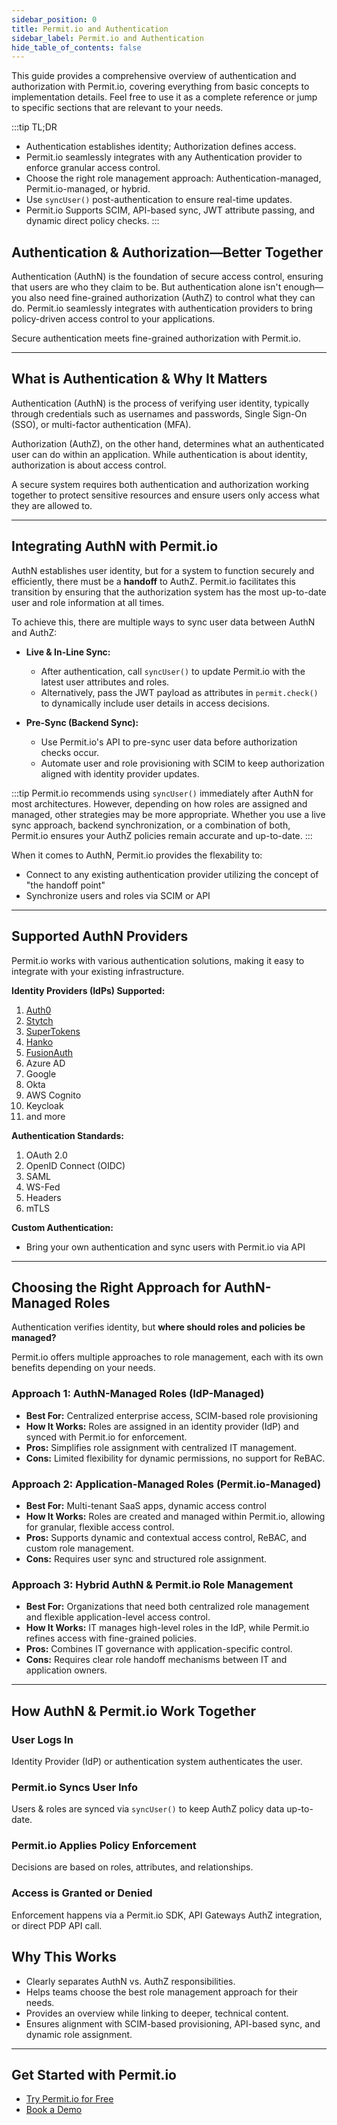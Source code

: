 ```yaml
---
sidebar_position: 0
title: Permit.io and Authentication
sidebar_label: Permit.io and Authentication
hide_table_of_contents: false
---
```


This guide provides a comprehensive overview of authentication and authorization with Permit.io, covering everything from basic concepts to implementation details. Feel free to use it as a complete reference or jump to specific sections that are relevant to your needs.

:::tip TL;DR
- Authentication establishes identity; Authorization defines access.
- Permit.io seamlessly integrates with any Authentication provider to enforce granular access control.
- Choose the right role management approach: Authentication-managed, Permit.io-managed, or hybrid.
- Use `syncUser()` post-authentication to ensure real-time updates.
- Permit.io Supports SCIM, API-based sync, JWT attribute passing, and dynamic direct policy checks.
:::


## Authentication & Authorization—Better Together
Authentication (AuthN) is the foundation of secure access control, ensuring that users are who they claim to be. But authentication alone isn't enough—you also need fine-grained authorization (AuthZ) to control what they can do. Permit.io seamlessly integrates with authentication providers to bring policy-driven access control to your applications.

Secure authentication meets fine-grained authorization with Permit.io.

---

## What is Authentication & Why It Matters
Authentication (AuthN) is the process of verifying user identity, typically through credentials such as usernames and passwords, Single Sign-On (SSO), or multi-factor authentication (MFA).

Authorization (AuthZ), on the other hand, determines what an authenticated user can do within an application. While authentication is about identity, authorization is about access control.

A secure system requires both authentication and authorization working together to protect sensitive resources and ensure users only access what they are allowed to.

---

## Integrating AuthN with Permit.io

AuthN establishes user identity, but for a system to function securely and efficiently, there must be a **handoff** to AuthZ. Permit.io facilitates this transition by ensuring that the authorization system has the most up-to-date user and role information at all times.

To achieve this, there are multiple ways to sync user data between AuthN and AuthZ:

- **Live & In-Line Sync:**
  - After authentication, call `syncUser()` to update Permit.io with the latest user attributes and roles.
  - Alternatively, pass the JWT payload as attributes in `permit.check()` to dynamically include user details in access decisions.

- **Pre-Sync (Backend Sync):**
  - Use Permit.io's API to pre-sync user data before authorization checks occur.
  - Automate user and role provisioning with SCIM to keep authorization aligned with identity provider updates.

:::tip
Permit.io recommends using `syncUser()` immediately after AuthN for most architectures. However, depending on how roles are assigned and managed, other strategies may be more appropriate. Whether you use a live sync approach, backend synchronization, or a combination of both, Permit.io ensures your AuthZ policies remain accurate and up-to-date.
:::

When it comes to AuthN, Permit.io provides the flexability to:
- Connect to any existing authentication provider utilizing the concept of "the handoff point"
- Synchronize users and roles via SCIM or API

---

## Supported AuthN Providers
Permit.io works with various authentication solutions, making it easy to integrate with your existing infrastructure.

**Identity Providers (IdPs) Supported:**
1. [Auth0](/authentication/auth0/permit-integration)
2. [Stytch](/authentication/stytch/permit-integration)
3. [SuperTokens](/authentication/supertokens)
4. [Hanko](/authentication/hanko/permit-integration)
5. [FusionAuth](/authentication/fusionauth)
6. Azure AD
7. Google
8. Okta
9. AWS Cognito
10. Keycloak
11. and more

**Authentication Standards:**
1. OAuth 2.0
2. OpenID Connect (OIDC)
3. SAML
4. WS-Fed
5. Headers
6. mTLS

**Custom Authentication:**
- Bring your own authentication and sync users with Permit.io via API

---

## Choosing the Right Approach for AuthN-Managed Roles
Authentication verifies identity, but **where should roles and policies be managed?**

Permit.io offers multiple approaches to role management, each with its own benefits depending on your needs.

### **Approach 1: AuthN-Managed Roles (IdP-Managed)**
- **Best For:** Centralized enterprise access, SCIM-based role provisioning
- **How It Works:** Roles are assigned in an identity provider (IdP) and synced with Permit.io for enforcement.
- **Pros:** Simplifies role assignment with centralized IT management.
- **Cons:** Limited flexibility for dynamic permissions, no support for ReBAC.

### **Approach 2: Application-Managed Roles (Permit.io-Managed)**
- **Best For:** Multi-tenant SaaS apps, dynamic access control
- **How It Works:** Roles are created and managed within Permit.io, allowing for granular, flexible access control.
- **Pros:** Supports dynamic and contextual access control, ReBAC, and custom role management.
- **Cons:** Requires user sync and structured role assignment.

### **Approach 3: Hybrid AuthN & Permit.io Role Management**
- **Best For:** Organizations that need both centralized role management and flexible application-level access control.
- **How It Works:** IT manages high-level roles in the IdP, while Permit.io refines access with fine-grained policies.
- **Pros:** Combines IT governance with application-specific control.
- **Cons:** Requires clear role handoff mechanisms between IT and application owners.

---

## How AuthN & Permit.io Work Together

<TimelineWrapper>
  <TimelineStep>
    <h3>User Logs In</h3>
    <p>Identity Provider (IdP) or authentication system authenticates the user.</p>
  </TimelineStep>

  <TimelineStep>
    <h3>Permit.io Syncs User Info</h3>
    <p>Users & roles are synced via <code>syncUser()</code> to keep AuthZ policy data up-to-date.</p>
  </TimelineStep>

  <TimelineStep>
    <h3>Permit.io Applies Policy Enforcement</h3>
    <p>Decisions are based on roles, attributes, and relationships.</p>
  </TimelineStep>

  <TimelineStep>
    <h3>Access is Granted or Denied</h3>
    <p>Enforcement happens via a Permit.io SDK, API Gateways AuthZ integration, or direct PDP API call.</p>
  </TimelineStep>
</TimelineWrapper>


## Why This Works
- Clearly separates AuthN vs. AuthZ responsibilities.
- Helps teams choose the best role management approach for their needs.
- Provides an overview while linking to deeper, technical content.
- Ensures alignment with SCIM-based provisioning, API-based sync, and dynamic role assignment.

---
## Get Started with Permit.io
- [Try Permit.io for Free](https://app.permit.io/)
- [Book a Demo](https://io.permit.io/docs-to-call)